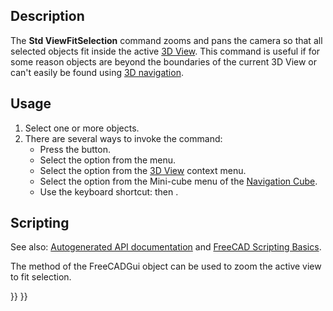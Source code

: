 <languages/>
<translate>

<!--T:10-->
{{Docnav
|[[Std_ViewFitAll|ViewFitAll]]
|[[Std_AlignToSelection|AlignToSelection]]
|[[Std_View_Menu|Std View Menu]]
|IconL=Std_ViewFitAll.svg
|IconR=Std_AlignToSelection.svg
|IconC=Freecad.svg
}}

<!--T:1-->
{{GuiCommand
|Name=Std ViewFitSelection
|MenuLocation=View → Standard Views → Fit Selection
|Workbenches=All
|Shortcut={{KEY|V}} {{KEY|S}}
|SeeAlso=[[Std_ViewFitAll|Std ViewFitAll]]
}}

==Description== <!--T:2-->

<!--T:8-->
The '''Std ViewFitSelection''' command zooms and pans the camera so that all selected objects fit inside the active [[3D_View|3D View]]. This command is useful if for some reason objects are beyond the boundaries of the current 3D View or can't easily be found using [[Mouse_navigation|3D navigation]].

==Usage== <!--T:3-->

<!--T:9-->
# Select one or more objects.
# There are several ways to invoke the command:
#* Press the {{Button|[[Image:Std_ViewFitSelection.svg|16px]] [[Std_ViewFitSelection|Fit Selection]]}} button.
#* Select the {{MenuCommand|View → Standard Views → [[Image:Std_ViewFitSelection.svg|16px]] Fit Selection}} option from the menu.
#* Select the {{MenuCommand|[[Image:Std_ViewFitSelection.svg|16px]] Fit Selection}} option from the [[3D_View|3D View]] context menu.
#* Select the {{MenuCommand|[[Image:Std_ViewFitSelection.svg|16px]] Fit Selection}} option from the Mini-cube menu of the [[Navigation_Cube|Navigation Cube]].
#* Use the keyboard shortcut: {{KEY|V}} then {{KEY|S}}.

==Scripting== <!--T:11-->

<!--T:12-->
See also: [https://freecad.github.io/SourceDoc/ Autogenerated API documentation] and [[FreeCAD_Scripting_Basics|FreeCAD Scripting Basics]].

<!--T:13-->
The {{incode|SendMsgToActiveView}} method of the FreeCADGui object can be used to zoom the active view to fit selection.

</translate>
{{Code|code=
import FreeCADGui

FreeCADGui.SendMsgToActiveView("ViewSelection")
}}
<translate>


<!--T:14-->
{{Docnav
|[[Std_ViewFitAll|ViewFitAll]]
|[[Std_AlignToSelection|AlignToSelection]]
|[[Std_View_Menu|Std View Menu]]
|IconL=Std_ViewFitAll.svg
|IconR=Std_AlignToSelection.svg
|IconC=Freecad.svg
}}

</translate>
{{Std_Base_navi{{#translation:}}}}
{{Userdocnavi{{#translation:}}}}